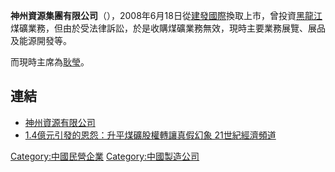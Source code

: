 '''神州資源集團有限公司'''（{{sehk|0223}}），2008年6月18日從[[建發國際|建發國際]]換取上市，曾投資[[黑龍江|黑龍江]]煤礦業務，但由於受法律訴訟，於是收購煤礦業務無效，現時主要業務展覽、展品及能源開發等。

而現時主席為[[耿瑩|耿瑩]]。

==連結==
*[http://www.capitalfp.com.hk/eng/index.jsp?co=223 神州資源有限公司] {{Wayback|url=http://www.capitalfp.com.hk/eng/index.jsp?co=223 |date=20200627034132 }}
*[https://web.archive.org/web/20121019175806/http://news.hexun.com.tw/2009-03-25/115986753.html 1.4億元引發的恩怨：升平煤礦股權轉讓真假幻象 21世紀經濟頻道]


[[Category:中國民營企業|Category:中國民營企業]]
[[Category:中國製造公司|Category:中國製造公司]]
